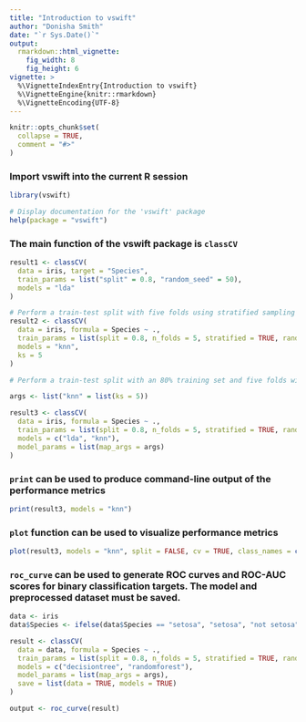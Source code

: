 ---
title: "Introduction to vswift"
author: "Donisha Smith"
date: "`r Sys.Date()`"
output: 
  rmarkdown::html_vignette:
    fig_width: 8
    fig_height: 6
vignette: >
  %\VignetteIndexEntry{Introduction to vswift}
  %\VignetteEngine{knitr::rmarkdown}
  %\VignetteEncoding{UTF-8}
---

```{r, include = FALSE}
knitr::opts_chunk$set(
  collapse = TRUE,
  comment = "#>"
)
```


### Import **vswift** into the current R session
```{r setup}
library(vswift)

# Display documentation for the 'vswift' package
help(package = "vswift")
```


### The main function of the **vswift** package is `classCV`
```{r}
result1 <- classCV(
  data = iris, target = "Species",
  train_params = list("split" = 0.8, "random_seed" = 50),
  models = "lda"
)

# Perform a train-test split with five folds using stratified sampling with K-Nearest Neighbors while also specifying an additional argument for knn to specify the number of neighbors to consider
result2 <- classCV(
  data = iris, formula = Species ~ .,
  train_params = list(split = 0.8, n_folds = 5, stratified = TRUE, random_seed = 50),
  models = "knn",
  ks = 5
)

# Perform a train-test split with an 80% training set and five folds with stratified sampling LDA and knn. Also specify an argument for knn and save the models for lda and knn.

args <- list("knn" = list(ks = 5))

result3 <- classCV(
  data = iris, formula = Species ~ .,
  train_params = list(split = 0.8, n_folds = 5, stratified = TRUE, random_seed = 50),
  models = c("lda", "knn"),
  model_params = list(map_args = args)
)
```

### `print` can be used to produce command-line output of the performance metrics
```{r}
print(result3, models = "knn")
```


### `plot` function can be used to visualize performance metrics
```{r}
plot(result3, models = "knn", split = FALSE, cv = TRUE, class_names = c("setosa", "virginica"), metrics = "precision")
```

### `roc_curve` can be used to generate ROC curves and ROC-AUC scores for binary classification targets. The model and preprocessed dataset must be saved.
```{r}
data <- iris
data$Species <- ifelse(data$Species == "setosa", "setosa", "not setosa")

result <- classCV(
  data = data, formula = Species ~ .,
  train_params = list(split = 0.8, n_folds = 5, stratified = TRUE, random_seed = 50),
  models = c("decisiontree", "randomforest"),
  model_params = list(map_args = args),
  save = list(data = TRUE, models = TRUE)
)

output <- roc_curve(result)
```
